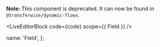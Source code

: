 
**Note:** This component is deprecated. It can now be found in `@transferwise/dynamic-flows`.

<LiveEditorBlock code={code} scope={{ Field }} />
<GeneratePropsTable componentName="Field" />

  name: 'Field',
};
